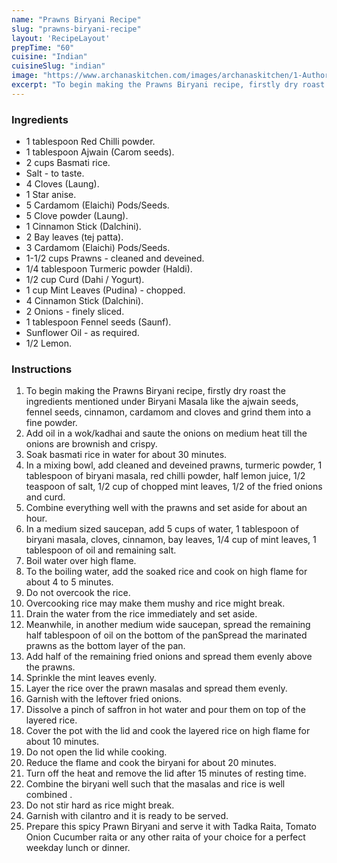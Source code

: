 ---
name: "Prawns Biryani Recipe"
slug: "prawns-biryani-recipe"
layout: 'RecipeLayout'
prepTime: "60"
cuisine: "Indian"
cuisineSlug: "indian"
image: "https://www.archanaskitchen.com/images/archanaskitchen/1-Author/Karthika_Gopalakrishnan/Prawns_Biryani.jpg"
excerpt: "To begin making the Prawns Biryani recipe, firstly dry roast the ingredients mentioned under Biryani Masala like the ajwain seeds, fennel seeds, cinnamon, cardamom and cloves and grind them into a fine powder"
---

### Ingredients

- 1 tablespoon Red Chilli powder.
- 1 tablespoon Ajwain (Carom seeds).
- 2 cups Basmati rice.
- Salt - to taste.
- 4 Cloves (Laung).
- 1 Star anise.
- 5 Cardamom (Elaichi) Pods/Seeds.
- 5 Clove powder (Laung).
- 1 Cinnamon Stick (Dalchini).
- 2 Bay leaves (tej patta).
- 3 Cardamom (Elaichi) Pods/Seeds.
- 1-1/2 cups Prawns - cleaned and deveined.
- 1/4 tablespoon Turmeric powder (Haldi).
- 1/2 cup Curd (Dahi / Yogurt).
- 1 cup Mint Leaves (Pudina) - chopped.
- 4 Cinnamon Stick (Dalchini).
- 2 Onions - finely sliced.
- 1 tablespoon Fennel seeds (Saunf).
- Sunflower Oil - as required.
- 1/2 Lemon.

### Instructions

1. To begin making the Prawns Biryani recipe, firstly dry roast the ingredients mentioned under Biryani Masala like the ajwain seeds, fennel seeds, cinnamon, cardamom and cloves and grind them into a fine powder.
1. Add oil in a wok/kadhai and saute the onions on medium heat till the onions are brownish and crispy.
1. Soak basmati rice in water for about 30 minutes.
1. In a mixing bowl, add cleaned and deveined prawns, turmeric powder, 1 tablespoon of biryani masala, red chilli powder, half lemon juice, 1/2 teaspoon of salt, 1/2 cup of chopped mint leaves, 1/2 of the fried onions and curd.
1. Combine everything well with the prawns and set aside for about an hour.
1. In a medium sized saucepan, add 5 cups of water, 1 tablespoon of biryani masala, cloves, cinnamon, bay leaves, 1/4 cup of mint leaves, 1 tablespoon of oil and remaining salt.
1. Boil water over high flame.
1. To the boiling water, add the soaked rice and cook on high flame for about 4 to 5 minutes.
1. Do not overcook the rice.
1. Overcooking rice may make them mushy and rice might break.
1. Drain the water from the rice immediately and set aside.
1. Meanwhile, in another medium wide saucepan, spread the remaining half tablespoon of oil on the bottom of the panSpread the marinated prawns as the bottom layer of the pan.
1. Add half of the remaining fried onions and spread them evenly above the prawns.
1. Sprinkle the mint leaves evenly.
1. Layer the rice over the prawn masalas and spread them evenly.
1. Garnish with the leftover fried onions.
1. Dissolve a pinch of saffron in hot water and pour them on top of the layered rice.
1. Cover the pot with the lid and cook the layered rice on high flame for about 10 minutes.
1. Do not open the lid while cooking.
1. Reduce the flame and cook the biryani for about 20 minutes.
1. Turn off the heat and remove the lid after 15 minutes of resting time.
1. Combine the biryani well such that the masalas and rice is well combined .
1. Do not stir hard as rice might break.
1. Garnish with cilantro and it is ready to be served.
1. Prepare this spicy Prawn Biryani and serve it with Tadka Raita, Tomato Onion Cucumber raita or any other raita of your choice for a perfect weekday lunch or dinner.
